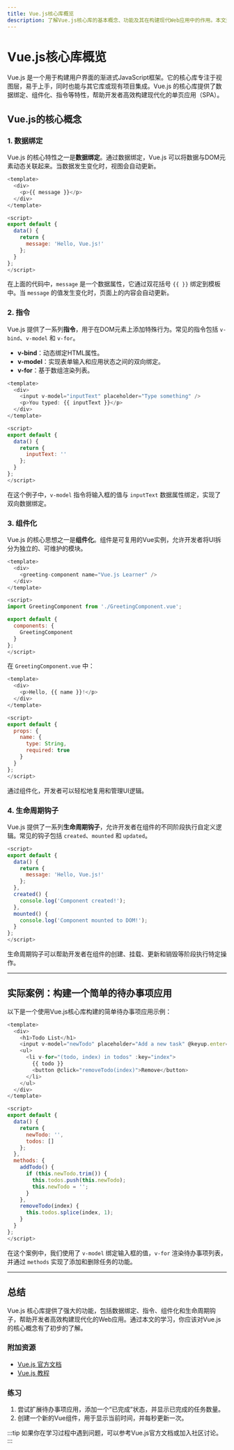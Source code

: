```yaml
---
title: Vue.js核心库概览
description: 了解Vue.js核心库的基本概念、功能及其在构建现代Web应用中的作用。本文适合初学者，包含代码示例和实际案例。
---
```


# Vue.js核心库概览

Vue.js 是一个用于构建用户界面的渐进式JavaScript框架。它的核心库专注于视图层，易于上手，同时也能与其它库或现有项目集成。Vue.js 的核心库提供了数据绑定、组件化、指令等特性，帮助开发者高效构建现代化的单页应用（SPA）。

## Vue.js的核心概念

### 1. 数据绑定
Vue.js 的核心特性之一是**数据绑定**。通过数据绑定，Vue.js 可以将数据与DOM元素动态关联起来。当数据发生变化时，视图会自动更新。

```javascript
<template>
  <div>
    <p>{{ message }}</p>
  </div>
</template>

<script>
export default {
  data() {
    return {
      message: 'Hello, Vue.js!'
    };
  }
};
</script>
```

在上面的代码中，`message` 是一个数据属性，它通过双花括号 `{{ }}` 绑定到模板中。当 `message` 的值发生变化时，页面上的内容会自动更新。

### 2. 指令
Vue.js 提供了一系列**指令**，用于在DOM元素上添加特殊行为。常见的指令包括 `v-bind`、`v-model` 和 `v-for`。

- **v-bind**：动态绑定HTML属性。
- **v-model**：实现表单输入和应用状态之间的双向绑定。
- **v-for**：基于数组渲染列表。

```javascript
<template>
  <div>
    <input v-model="inputText" placeholder="Type something" />
    <p>You typed: {{ inputText }}</p>
  </div>
</template>

<script>
export default {
  data() {
    return {
      inputText: ''
    };
  }
};
</script>
```

在这个例子中，`v-model` 指令将输入框的值与 `inputText` 数据属性绑定，实现了双向数据绑定。

### 3. 组件化
Vue.js 的核心思想之一是**组件化**。组件是可复用的Vue实例，允许开发者将UI拆分为独立的、可维护的模块。

```javascript
<template>
  <div>
    <greeting-component name="Vue.js Learner" />
  </div>
</template>

<script>
import GreetingComponent from './GreetingComponent.vue';

export default {
  components: {
    GreetingComponent
  }
};
</script>
```

在 `GreetingComponent.vue` 中：

```javascript
<template>
  <div>
    <p>Hello, {{ name }}!</p>
  </div>
</template>

<script>
export default {
  props: {
    name: {
      type: String,
      required: true
    }
  }
};
</script>
```

通过组件化，开发者可以轻松地复用和管理UI逻辑。

### 4. 生命周期钩子
Vue.js 提供了一系列**生命周期钩子**，允许开发者在组件的不同阶段执行自定义逻辑。常见的钩子包括 `created`、`mounted` 和 `updated`。

```javascript
<script>
export default {
  data() {
    return {
      message: 'Hello, Vue.js!'
    };
  },
  created() {
    console.log('Component created!');
  },
  mounted() {
    console.log('Component mounted to DOM!');
  }
};
</script>
```

生命周期钩子可以帮助开发者在组件的创建、挂载、更新和销毁等阶段执行特定操作。

---

## 实际案例：构建一个简单的待办事项应用

以下是一个使用Vue.js核心库构建的简单待办事项应用示例：

```javascript
<template>
  <div>
    <h1>Todo List</h1>
    <input v-model="newTodo" placeholder="Add a new task" @keyup.enter="addTodo" />
    <ul>
      <li v-for="(todo, index) in todos" :key="index">
        {{ todo }}
        <button @click="removeTodo(index)">Remove</button>
      </li>
    </ul>
  </div>
</template>

<script>
export default {
  data() {
    return {
      newTodo: '',
      todos: []
    };
  },
  methods: {
    addTodo() {
      if (this.newTodo.trim()) {
        this.todos.push(this.newTodo);
        this.newTodo = '';
      }
    },
    removeTodo(index) {
      this.todos.splice(index, 1);
    }
  }
};
</script>
```

在这个案例中，我们使用了 `v-model` 绑定输入框的值，`v-for` 渲染待办事项列表，并通过 `methods` 实现了添加和删除任务的功能。

---

## 总结

Vue.js 核心库提供了强大的功能，包括数据绑定、指令、组件化和生命周期钩子，帮助开发者高效构建现代化的Web应用。通过本文的学习，你应该对Vue.js的核心概念有了初步的了解。

### 附加资源
- [Vue.js 官方文档](https://vuejs.org/)
- [Vue.js 教程](https://vuejs.org/v2/guide/)

### 练习
1. 尝试扩展待办事项应用，添加一个“已完成”状态，并显示已完成的任务数量。
2. 创建一个新的Vue组件，用于显示当前时间，并每秒更新一次。

:::tip
如果你在学习过程中遇到问题，可以参考Vue.js官方文档或加入社区讨论。
:::